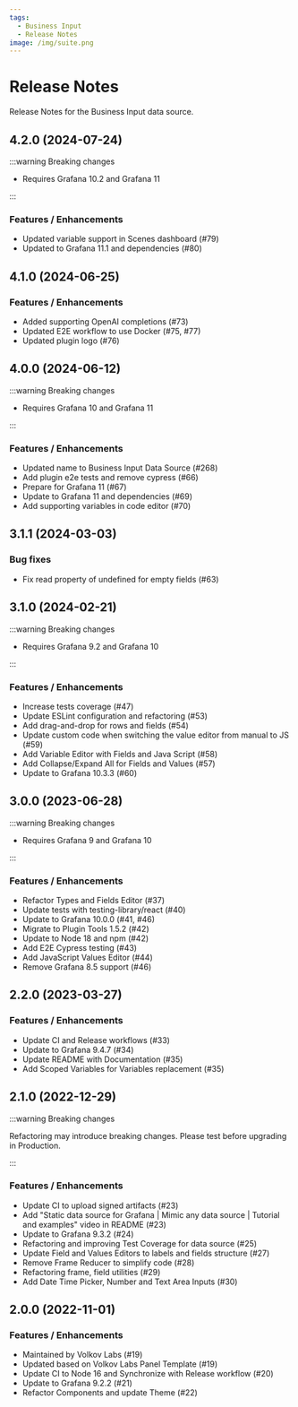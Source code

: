 ```yaml
---
tags:
  - Business Input
  - Release Notes
image: /img/suite.png
---
```



# Release Notes

Release Notes for the Business Input data source.

## 4.2.0 (2024-07-24)

:::warning Breaking changes

- Requires Grafana 10.2 and Grafana 11

:::

### Features / Enhancements

- Updated variable support in Scenes dashboard (#79)
- Updated to Grafana 11.1 and dependencies (#80)

## 4.1.0 (2024-06-25)

### Features / Enhancements

- Added supporting OpenAI completions (#73)
- Updated E2E workflow to use Docker (#75, #77)
- Updated plugin logo (#76)

## 4.0.0 (2024-06-12)

:::warning Breaking changes

- Requires Grafana 10 and Grafana 11

:::

### Features / Enhancements

- Updated name to Business Input Data Source (#268)
- Add plugin e2e tests and remove cypress (#66)
- Prepare for Grafana 11 (#67)
- Update to Grafana 11 and dependencies (#69)
- Add supporting variables in code editor (#70)

## 3.1.1 (2024-03-03)

### Bug fixes

- Fix read property of undefined for empty fields (#63)

## 3.1.0 (2024-02-21)

:::warning Breaking changes

- Requires Grafana 9.2 and Grafana 10

:::

### Features / Enhancements

- Increase tests coverage (#47)
- Update ESLint configuration and refactoring (#53)
- Add drag-and-drop for rows and fields (#54)
- Update custom code when switching the value editor from manual to JS (#59)
- Add Variable Editor with Fields and Java Script (#58)
- Add Collapse/Expand All for Fields and Values (#57)
- Update to Grafana 10.3.3 (#60)

## 3.0.0 (2023-06-28)

:::warning Breaking changes

- Requires Grafana 9 and Grafana 10

:::

### Features / Enhancements

- Refactor Types and Fields Editor (#37)
- Update tests with testing-library/react (#40)
- Update to Grafana 10.0.0 (#41, #46)
- Migrate to Plugin Tools 1.5.2 (#42)
- Update to Node 18 and npm (#42)
- Add E2E Cypress testing (#43)
- Add JavaScript Values Editor (#44)
- Remove Grafana 8.5 support (#46)

## 2.2.0 (2023-03-27)

<BlogPost id="static-datasource-2.2.0-20230327" />

### Features / Enhancements

- Update CI and Release workflows (#33)
- Update to Grafana 9.4.7 (#34)
- Update README with Documentation (#35)
- Add Scoped Variables for Variables replacement (#35)

## 2.1.0 (2022-12-29)

:::warning Breaking changes

Refactoring may introduce breaking changes. Please test before upgrading in Production.

:::

<BlogPost id="static-datasource-2.1.0-20221229" />

### Features / Enhancements

- Update CI to upload signed artifacts (#23)
- Add "Static data source for Grafana | Mimic any data source | Tutorial and examples" video in README (#23)
- Update to Grafana 9.3.2 (#24)
- Refactoring and improving Test Coverage for data source (#25)
- Update Field and Values Editors to labels and fields structure (#27)
- Remove Frame Reducer to simplify code (#28)
- Refactoring frame, field utilities (#29)
- Add Date Time Picker, Number and Text Area Inputs (#30)

## 2.0.0 (2022-11-01)

### Features / Enhancements

- Maintained by Volkov Labs (#19)
- Updated based on Volkov Labs Panel Template (#19)
- Update CI to Node 16 and Synchronize with Release workflow (#20)
- Update to Grafana 9.2.2 (#21)
- Refactor Components and update Theme (#22)
